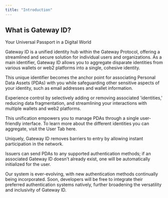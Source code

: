 ```yaml
---
title: "Introduction"
---
```


## What is Gateway ID?

Your Universal Passport in a Digital World

Gateway ID is a unified identity hub within the Gateway Protocol, offering a streamlined and secure solution for individual users and organizations. As a main identifier, Gateway ID allows you to aggregate disparate identities from various wallets or web2 platforms into a single, cohesive identity.

This unique identifier becomes the anchor point for associating Personal Data Assets (PDAs) with you while safeguarding other sensitive aspects of your identity, such as email addresses and wallet information.

Experience control by selectively adding or removing associated 'identities,' reducing data fragmentation, and streamlining your interactions with multiple wallets and web2 platforms.

This unification empowers you to manage PDAs through a single user-friendly interface. To learn more about the different identities you can aggregate, visit the User Tab here.

Uniquely, Gateway ID removes barriers to entry by allowing instant participation in the network.

Issuers can send PDAs to any supported authentication methods; if an associated Gateway ID doesn’t already exist, one will be automatically initialized for the user.

Our system is ever-evolving, with new authentication methods continually being incorporated. Soon, developers will be free to integrate their preferred authentication systems natively, further broadening the versatility and inclusivity of Gateway ID.
